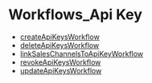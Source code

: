 
# Workflows\_Api Key

- [createApiKeysWorkflow](../../functions/core_flows.createApiKeysWorkflow/page.mdx)
- [deleteApiKeysWorkflow](../../functions/core_flows.deleteApiKeysWorkflow/page.mdx)
- [linkSalesChannelsToApiKeyWorkflow](../../functions/core_flows.linkSalesChannelsToApiKeyWorkflow/page.mdx)
- [revokeApiKeysWorkflow](../../functions/core_flows.revokeApiKeysWorkflow/page.mdx)
- [updateApiKeysWorkflow](../../functions/core_flows.updateApiKeysWorkflow/page.mdx)
